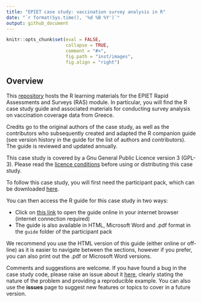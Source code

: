 ```yaml
---
title: "EPIET case study: vaccination survey analysis in R"
date: "`r format(Sys.time(), '%d %B %Y')`"
output: github_document
---
```


<!-- README.md is generated from README.Rmd. Please edit that file -->

```r
knitr::opts_chunk$set(eval = FALSE, 
                      collapse = TRUE, 
                      comment = "#>", 
                      fig.path = "inst/images", 
                      fig.align = "right") 
```


## Overview

This [repository](https://github.com/EPIET/RapidAssessmentSurveys) hosts the R learning materials for the EPIET Rapid Assessments and Surveys (RAS) module.  In particular, you will find the R case study guide and associated materials for conducting survey analysis on vaccination coverage data from Greece.

Credits go to the original authors of the case study, as well as the contributors who subsequently created and adapted the R companion guide (see version history in the guide for the list of authors and contributors).  The guide is reviewed and updated annually.

This case study is covered by a Gnu General Public Licence version 3 (GPL-3).  Please read the [licence conditions](https://github.com/EPIET/RapidAssessmentSurveys/blob/master/LICENSE) before using or distributing this case study.

To follow this case study, you will first need the participant pack, which can be downloaded [here](https://github.com/EPIET/RapidAssessmentSurveys/raw/master/2022_dplyr_version/RAS_VCE_participant_pack.zip).  

You can then access the R guide for this case study in two ways:

- Click on [this link](https://epiet.github.io/RapidAssessmentSurveys/RAS_VCE_R_guide_2022.html) to open the guide online in your internet browser (internet connection required)
- The guide is also available in HTML, Microsoft Word and .pdf format in the `guide` folder of the participant pack

We recommend you use the HTML version of this guide (either online or off-line) as it is easier to navigate between the sections, however if you prefer, you can also print out the .pdf or Microsoft Word versions.


Comments and suggestions are welcome.  If you have found a bug in the case study code, please raise an issue about it [here](https://github.com/EPIET/RapidAssessmentSurveys/issues), clearly stating the nature of the problem and providing a reproducible example. You can also use the **issues** page to suggest new features or topics to cover in a future version. 